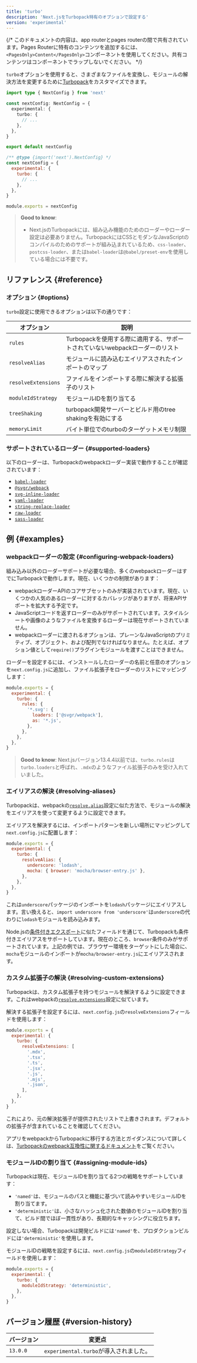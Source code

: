 ```yaml
---
title: 'turbo'
description: 'Next.jsをTurbopack特有のオプションで設定する'
version: 'experimental'
---
```


{/* このドキュメントの内容は、app routerとpages routerの間で共有されています。Pages Routerに特有のコンテンツを追加するには、`<PagesOnly>Content</PagesOnly>`コンポーネントを使用してください。共有コンテンツはコンポーネントでラップしないでください。 */}

`turbo`オプションを使用すると、さまざまなファイルを変換し、モジュールの解決方法を変更するために[Turbopack](/docs/app/api-reference/turbopack)をカスタマイズできます。

<Tabs>
<TabItem value="ts" label="TypeScript">

```ts title="next.config.ts" switcher
import type { NextConfig } from 'next'

const nextConfig: NextConfig = {
  experimental: {
    turbo: {
      // ...
    },
  },
}

export default nextConfig
```

</TabItem>
<TabItem value="js" label="JavaScript">

```js title="next.config.js" switcher
/** @type {import('next').NextConfig} */
const nextConfig = {
  experimental: {
    turbo: {
      // ...
    },
  },
}

module.exports = nextConfig
```

</TabItem>
</Tabs>

> **Good to know**:
>
> - Next.jsのTurbopackには、組み込み機能のためのローダーやローダー設定は必要ありません。TurbopackにはCSSとモダンなJavaScriptのコンパイルのためのサポートが組み込まれているため、`css-loader`、`postcss-loader`、または`babel-loader`は`@babel/preset-env`を使用している場合には不要です。

## リファレンス {#reference}

### オプション {#options}

`turbo`設定に使用できるオプションは以下の通りです：

| オプション          | 説明                                                                         |
| ------------------- | ---------------------------------------------------------------------------- |
| `rules`             | Turbopackを使用する際に適用する、サポートされていないwebpackローダーのリスト |
| `resolveAlias`      | モジュールに読み込むエイリアスされたインポートのマップ                       |
| `resolveExtensions` | ファイルをインポートする際に解決する拡張子のリスト                           |
| `moduleIdStrategy`  | モジュールIDを割り当てる                                                     |
| `treeShaking`       | turbopack開発サーバーとビルド用のtree shakingを有効にする                    |
| `memoryLimit`       | バイト単位でのturboのターゲットメモリ制限                                    |

### サポートされているローダー {#supported-loaders}

以下のローダーは、Turbopackのwebpackローダー実装で動作することが確認されています：

- [`babel-loader`](https://www.npmjs.com/package/babel-loader)
- [`@svgr/webpack`](https://www.npmjs.com/package/@svgr/webpack)
- [`svg-inline-loader`](https://www.npmjs.com/package/svg-inline-loader)
- [`yaml-loader`](https://www.npmjs.com/package/yaml-loader)
- [`string-replace-loader`](https://www.npmjs.com/package/string-replace-loader)
- [`raw-loader`](https://www.npmjs.com/package/raw-loader)
- [`sass-loader`](https://www.npmjs.com/package/sass-loader)

## 例 {#examples}

### webpackローダーの設定 {#configuring-webpack-loaders}

組み込み以外のローダーサポートが必要な場合、多くのwebpackローダーはすでにTurbopackで動作します。現在、いくつかの制限があります：

- webpackローダーAPIのコアサブセットのみが実装されています。現在、いくつかの人気のあるローダーに対するカバレッジがありますが、将来APIサポートを拡大する予定です。
- JavaScriptコードを返すローダーのみがサポートされています。スタイルシートや画像のようなファイルを変換するローダーは現在サポートされていません。
- webpackローダーに渡されるオプションは、プレーンなJavaScriptのプリミティブ、オブジェクト、および配列でなければなりません。たとえば、オプション値として`require()`プラグインモジュールを渡すことはできません。

ローダーを設定するには、インストールしたローダーの名前と任意のオプションを`next.config.js`に追加し、ファイル拡張子をローダーのリストにマッピングします：

```js title="next.config.js"
module.exports = {
  experimental: {
    turbo: {
      rules: {
        '*.svg': {
          loaders: ['@svgr/webpack'],
          as: '*.js',
        },
      },
    },
  },
}
```

> **Good to know**: Next.jsバージョン13.4.4以前では、`turbo.rules`は`turbo.loaders`と呼ばれ、`.mdx`のようなファイル拡張子のみを受け入れていました。

### エイリアスの解決 {#resolving-aliases}

Turbopackは、webpackの[`resolve.alias`](https://webpack.js.org/configuration/resolve/#resolvealias)設定に似た方法で、モジュールの解決をエイリアスを使って変更するように設定できます。

エイリアスを解決するには、インポートパターンを新しい場所にマッピングして`next.config.js`に配置します：

```js title="next.config.js"
module.exports = {
  experimental: {
    turbo: {
      resolveAlias: {
        underscore: 'lodash',
        mocha: { browser: 'mocha/browser-entry.js' },
      },
    },
  },
}
```

これは`underscore`パッケージのインポートを`lodash`パッケージにエイリアスします。言い換えると、`import underscore from 'underscore'`は`underscore`の代わりに`lodash`モジュールを読み込みます。

Node.jsの[条件付きエクスポート](https://nodejs.org/docs/latest-v18.x/api/packages.html#conditional-exports)に似たフィールドを通じて、Turbopackも条件付きエイリアスをサポートしています。現在のところ、`browser`条件のみがサポートされています。上記の例では、ブラウザー環境をターゲットにした場合に、`mocha`モジュールのインポートが`mocha/browser-entry.js`にエイリアスされます。

### カスタム拡張子の解決 {#resolving-custom-extensions}

Turbopackは、カスタム拡張子を持つモジュールを解決するように設定できます。これはwebpackの[`resolve.extensions`](https://webpack.js.org/configuration/resolve/#resolveextensions)設定に似ています。

解決する拡張子を設定するには、`next.config.js`の`resolveExtensions`フィールドを使用します：

```js title="next.config.js"
module.exports = {
  experimental: {
    turbo: {
      resolveExtensions: [
        '.mdx',
        '.tsx',
        '.ts',
        '.jsx',
        '.js',
        '.mjs',
        '.json',
      ],
    },
  },
}
```

これにより、元の解決拡張子が提供されたリストで上書きされます。デフォルトの拡張子が含まれていることを確認してください。

アプリをwebpackからTurbopackに移行する方法とガイダンスについて詳しくは、[Turbopackのwebpack互換性に関するドキュメント](https://turbo.build/pack/docs/migrating-from-webpack)をご覧ください。

### モジュールIDの割り当て {#assigning-module-ids}

Turbopackは現在、モジュールIDを割り当てる2つの戦略をサポートしています：

- `'named'`は、モジュールのパスと機能に基づいて読みやすいモジュールIDを割り当てます。
- `'deterministic'`は、小さなハッシュ化された数値のモジュールIDを割り当て、ビルド間でほぼ一貫性があり、長期的なキャッシングに役立ちます。

設定しない場合、Turbopackは開発ビルドには`'named'`を、プロダクションビルドには`'deterministic'`を使用します。

モジュールIDの戦略を設定するには、`next.config.js`の`moduleIdStrategy`フィールドを使用します：

```js title="next.config.js"
module.exports = {
  experimental: {
    turbo: {
      moduleIdStrategy: 'deterministic',
    },
  },
}
```

## バージョン履歴 {#version-history}

| バージョン | 変更点                                 |
| ---------- | -------------------------------------- |
| `13.0.0`   | `experimental.turbo`が導入されました。 |
